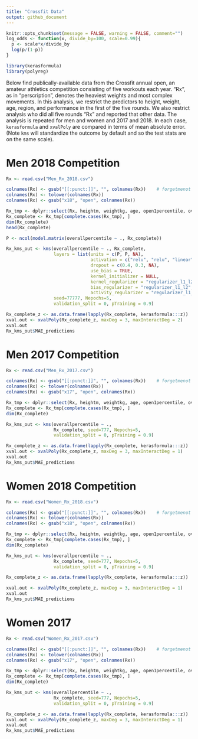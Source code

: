```yaml
---
title: "Crossfit Data"
output: github_document
---
```


```r
knitr::opts_chunk$set(message = FALSE, warning = FALSE, comment="")
log_odds <- function(x, divide_by=100, scale=0.99){
  p <- scale*x/divide_by
  log(p/(1-p))
}

```

```r
library(kerasformula)
library(polyreg)
```

Below find publically-available data from the Crossfit annual open, an amateur athletics competition consisting of five workouts each year. "Rx", as in "perscription", denotes the heaviest weights and most complex movements. In this analysis, we restrict the predictors to height, weight, age, region, and performance in the first of the five rounds. We also restrict analysis who did all five rounds "Rx" and reported that other data. The analysis is repeated for men and women and 2017 and 2018. In each case, `kerasformula` and `xvalPoly` are compared in terms of mean absolute error. (Note `kms` will standardize the outcome by default and so the test stats are on the same scale).

# Men 2018 Competition

```r
Rx <- read.csv("Men_Rx_2018.csv")
```
```r
colnames(Rx) <- gsub("[[:punct:]]", "", colnames(Rx))    # forgetmenot
colnames(Rx) <- tolower(colnames(Rx))
colnames(Rx) <- gsub("x18", "open", colnames(Rx))

Rx_tmp <- dplyr::select(Rx, heightm, weightkg, age, open1percentile, overallpercentile)
Rx_complete <- Rx_tmp[complete.cases(Rx_tmp), ]
dim(Rx_complete)
head(Rx_complete)

P <- ncol(model.matrix(overallpercentile ~ ., Rx_complete))

Rx_kms_out <- kms(overallpercentile ~ ., Rx_complete, 
                  layers = list(units = c(P, P, NA), 
                                activation = c("relu", "relu", "linear"), 
                                dropout = c(0.4, 0.3, NA), 
                                use_bias = TRUE, 
                                kernel_initializer = NULL, 
                                kernel_regularizer = "regularizer_l1_l2", 
                                bias_regularizer = "regularizer_l1_l2", 
                                activity_regularizer = "regularizer_l1_l2"),
                  seed=77777, Nepochs=5, 
                  validation_split = 0, pTraining = 0.9)
```

```r
Rx_complete_z <- as.data.frame(lapply(Rx_complete, kerasformula:::z))
xval.out <- xvalPoly(Rx_complete_z, maxDeg = 3, maxInteractDeg = 2)
xval.out
Rx_kms_out$MAE_predictions

```

# Men 2017 Competition

```r
Rx <- read.csv("Men_Rx_2017.csv")
```

```r
colnames(Rx) <- gsub("[[:punct:]]", "", colnames(Rx))    # forgetmenot
colnames(Rx) <- tolower(colnames(Rx))
colnames(Rx) <- gsub("x17", "open", colnames(Rx))

Rx_tmp <- dplyr::select(Rx, heightm, weightkg, age, open1percentile, overallpercentile)
Rx_complete <- Rx_tmp[complete.cases(Rx_tmp), ]
dim(Rx_complete)

Rx_kms_out <- kms(overallpercentile ~ ., 
                  Rx_complete, seed=777, Nepochs=5, 
                  validation_split = 0, pTraining = 0.9)
```

```r
Rx_complete_z <- as.data.frame(lapply(Rx_complete, kerasformula:::z))
xval.out <- xvalPoly(Rx_complete_z, maxDeg = 3, maxInteractDeg = 1)
xval.out
Rx_kms_out$MAE_predictions
```

# Women 2018 Competition

```r
Rx <- read.csv("Women_Rx_2018.csv")
```

```r
colnames(Rx) <- gsub("[[:punct:]]", "", colnames(Rx))    # forgetmenot
colnames(Rx) <- tolower(colnames(Rx))
colnames(Rx) <- gsub("x18", "open", colnames(Rx))

Rx_tmp <- dplyr::select(Rx, heightm, weightkg, age, open1percentile, overallpercentile)
Rx_complete <- Rx_tmp[complete.cases(Rx_tmp), ]
dim(Rx_complete)

Rx_kms_out <- kms(overallpercentile ~ ., 
                  Rx_complete, seed=777, Nepochs=5, 
                  validation_split = 0, pTraining = 0.9)

Rx_complete_z <- as.data.frame(lapply(Rx_complete, kerasformula:::z))
```
```r
xval.out <- xvalPoly(Rx_complete_z, maxDeg = 3, maxInteractDeg = 1)
xval.out
Rx_kms_out$MAE_predictions
```

# Women 2017
```r
Rx <- read.csv("Women_Rx_2017.csv")
```


```r
colnames(Rx) <- gsub("[[:punct:]]", "", colnames(Rx))    # forgetmenot
colnames(Rx) <- tolower(colnames(Rx))
colnames(Rx) <- gsub("x17", "open", colnames(Rx))

Rx_tmp <- dplyr::select(Rx, heightm, weightkg, age, open1percentile, overallpercentile)
Rx_complete <- Rx_tmp[complete.cases(Rx_tmp), ]
dim(Rx_complete)

Rx_kms_out <- kms(overallpercentile ~ ., 
                  Rx_complete, seed=777, Nepochs=5, 
                  validation_split = 0, pTraining = 0.9)
```

```r
Rx_complete_z <- as.data.frame(lapply(Rx_complete, kerasformula:::z))
xval.out <- xvalPoly(Rx_complete_z, maxDeg = 3, maxInteractDeg = 1)
xval.out
Rx_kms_out$MAE_predictions

```


